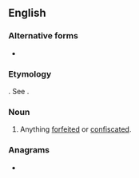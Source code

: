 ==English==

===Alternative forms===
* {{l|en|abandun}}

===Etymology===
{{der|en|LL.|-}}. See {{m|en|abandon}}.

===Noun===
{{en-noun|-}}

# {{lb|en|legal}} Anything [[forfeited]] or [[confiscated]].

===Anagrams===
* {{anagrams|en|a=aabdmnu|Umbanda}}